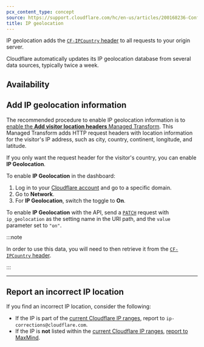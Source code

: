 ```yaml
---
pcx_content_type: concept
source: https://support.cloudflare.com/hc/en-us/articles/200168236-Configuring-IP-geolocation
title: IP geolocation
---
```



IP geolocation adds the [`CF-IPCountry` header](/fundamentals/reference/http-headers/#cf-ipcountry) to all requests to your origin server.

Cloudflare automatically updates its IP geolocation database from several data sources, typically twice a week.

## Availability

<FeatureTable id="network.ip_geolocation" />

## Add IP geolocation information

The recommended procedure to enable IP geolocation information is to [enable the **Add visitor location headers** Managed Transform](/rules/transform/managed-transforms/reference/#add-visitor-location-headers). This Managed Transform adds HTTP request headers with location information for the visitor's IP address, such as city, country, continent, longitude, and latitude.

If you only want the request header for the visitor's country, you can enable **IP Geolocation**.

<Tabs syncKey="dashPlusAPI"> <TabItem label="Dashboard">

To enable **IP Geolocation** in the dashboard:

1. Log in to your [Cloudflare account](https://dash.cloudflare.com) and go to a specific domain.
2. Go to **Network**.
3. For **IP Geolocation**, switch the toggle to **On**.

</TabItem> <TabItem label="API">

To enable **IP Geolocation** with the API, send a [`PATCH`](/api/resources/zones/subresources/settings/methods/edit/) request with `ip_geolocation` as the setting name in the URI path, and the `value` parameter set to `"on"`.

</TabItem> </Tabs>

:::note

In order to use this data, you will need to then retrieve it from the [`CF-IPCountry` header](/fundamentals/reference/http-headers/#cf-ipcountry).

:::

---

## Report an incorrect IP location

If you find an incorrect IP location, consider the following:

- If the IP is part of the [current Cloudflare IP ranges](https://www.cloudflare.com/ips/), report to `ip-corrections@cloudflare.com`.
- If the IP is **not** listed within the [current Cloudflare IP ranges](https://www.cloudflare.com/ips/), [report to MaxMind](https://www.maxmind.com/en/geoip-data-correction-request).
